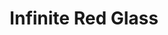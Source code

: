 ---
title: "Infinite Red Glass"
images:
  color: "MUfCHtba5zu7iAs7ToKm5zd2IO7n6V10a3qfuegh8lPKyNUZ"
  item: "MUfCHtba5zu7ESkBxiUXfBVD5mju0pe2iyr4F19s3bIxqLTS"
type: "magic/infinite"
crate: "glass"
unmodifiable: true
winChance: 6
---